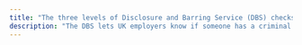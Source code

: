 ---
title: "The three levels of Disclosure and Barring Service (DBS) checks"
description: "The DBS lets UK employers know if someone has a criminal record or if they’re on a list of people who aren’t allowed to work with children or vulnerable adults."
---
